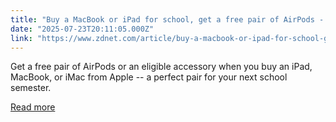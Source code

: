 ```yaml
---
title: "Buy a MacBook or iPad for school, get a free pair of AirPods - here's how"
date: "2025-07-23T20:11:05.000Z"
link: "https://www.zdnet.com/article/buy-a-macbook-or-ipad-for-school-get-a-free-pair-of-airpods-heres-how/"
---
```


Get a free pair of AirPods or an eligible accessory when you buy an iPad, MacBook, or iMac from Apple -- a perfect pair for your next school semester.

[Read more](https://www.zdnet.com/article/buy-a-macbook-or-ipad-for-school-get-a-free-pair-of-airpods-heres-how/)
